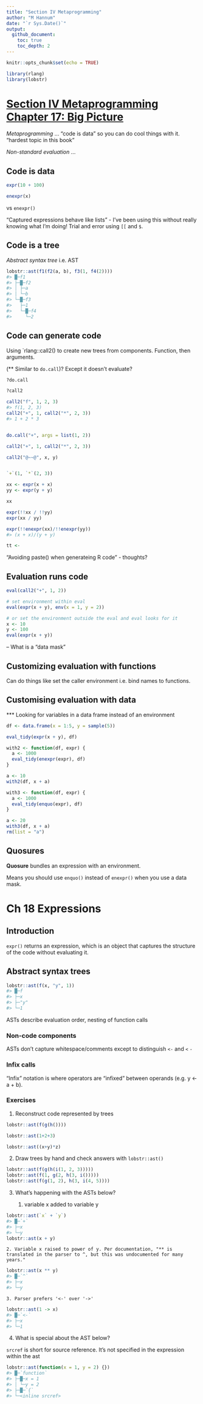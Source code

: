 ```yaml
---
title: "Section IV Metaprogramming"
author: "M Hannum"
date: "`r Sys.Date()`"
output: 
  github_document:
    toc: true
    toc_depth: 2
---
```


```r
knitr::opts_chunk$set(echo = TRUE)

library(rlang)
library(lobstr)
```

# [Section IV Metaprogramming Chapter 17: Big Picture](https://adv-r.hadley.nz/metaprogramming.html)

*Metaprogramming* ... "code is data" so you can do cool things with it. "hardest topic in this book"

*Non-standard evaluation* ... 

## Code is data

```r
expr(10 + 100)

enexpr(x)
```


vs `enexpr()`


"Captured expressions behave like lists" - 
I've been using this without really knowing what I'm doing! Trial and error using `[[` and `$`.

## Code is a tree

*Abstract syntax tree* i.e. AST

```r
lobstr::ast(f1(f2(a, b), f3(1, f4(2))))
#> █─f1 
#> ├─█─f2 
#> │ ├─a 
#> │ └─b 
#> └─█─f3 
#>   ├─1 
#>   └─█─f4 
#>     └─2
```

## Code can generate code

Using `rlang::call2() to create new trees from components. Function, then arguments. 

(** Similar to `do.call`)? Except it doesn't evaluate?

```r
?do.call

?call2
```

```r
call2("f", 1, 2, 3)
#> f(1, 2, 3)
call2("+", 1, call2("*", 2, 3))
#> 1 + 2 * 3


do.call("+", args = list(1, 2))

call2("+", 1, call2("*", 2, 3))

call2("@~~@", x, y)


`+`(1, `*`(2, 3))
```

```r
xx <- expr(x + x)
yy <- expr(y + y)

xx

expr(!!xx / !!yy)
expr(xx / yy)

expr(!!enexpr(xx)/!!enexpr(yy))
#> (x + x)/(y + y)

tt <-
```


"Avoiding paste() when generateing R code" - thoughts?

## Evaluation runs code

```r
eval(call2("+", 1, 2))

# set environment within eval
eval(expr(x + y), env(x = 1, y = 2))

# or set the environment outside the eval and eval looks for it
x <- 10
y <- 100
eval(expr(x + y))
```

-- What is a "data mask"

## Customizing evaluation with functions
Can do things like set the caller environment i.e. bind names to functions.

## Customising evaluation with data
*** Looking for variables in a data frame instead of an environment

```r
df <- data.frame(x = 1:5, y = sample(5))

eval_tidy(expr(x + y), df)

with2 <- function(df, expr) {
  a <- 1000
  eval_tidy(enexpr(expr), df)
}

a <- 10
with2(df, x + a)

with3 <- function(df, expr) {
  a <- 1000
  eval_tidy(enquo(expr), df)
}

a <- 20
with3(df, x + a)
rm(list = "a")
```

## Quosures

**Quosure** bundles an expression with an environment.

Means you should use `enquo()` instead of `enexpr()` when you use a data mask. 

# Ch 18 Expressions

## Introduction

`expr()` returns an expression, which is an object that captures the structure of the code without evaluating it.

## Abstract syntax trees

```r
lobstr::ast(f(x, "y", 1))
#> █─f 
#> ├─x 
#> ├─"y" 
#> └─1
```

ASTs describe evaluation order, nesting of function calls

### Non-code components
ASTs don't capture whitespace/comments except to distinguish `<-` and `<` `-`

### Infix calls

"Infix" notation is where operators are "infixed" between operands (e.g. y <- a + b). 

### Exercises

1. Reconstruct code represented by trees
```r
lobstr::ast(f(g(h())))

lobstr::ast(1+2+3)

lobstr::ast((x+y)*z)
```

2. Draw trees by hand and check answers with `lobstr::ast()`

```r
lobstr::ast(f(g(h(i(1, 2, 3)))))
lobstr::ast(f(1, g(2, h(3, i()))))
lobstr::ast(f(g(1, 2), h(3, i(4, 5))))
```

3. What's happening with the ASTs below?

    1. variable x added to variable y

```r
lobstr::ast(`x` + `y`)
#> █─`+` 
#> ├─x 
#> └─y
lobstr::ast(x + y)
```

    2. Variable x raised to power of y. Per documentation, "** is translated in the parser to ^, but this was undocumented for many years."
    
```r

lobstr::ast(x ** y)
#> █─`^` 
#> ├─x 
#> └─y
```

    3. Parser prefers '<-' over '->'
```r
lobstr::ast(1 -> x)
#> █─`<-` 
#> ├─x 
#> └─1
```

4. What is special about the AST below?

`srcref` is short for source reference. It's not specified in the expression within the ast 
```r
lobstr::ast(function(x = 1, y = 2) {})
#> █─`function` 
#> ├─█─x = 1 
#> │ └─y = 2 
#> ├─█─`{` 
#> └─<inline srcref>
```










